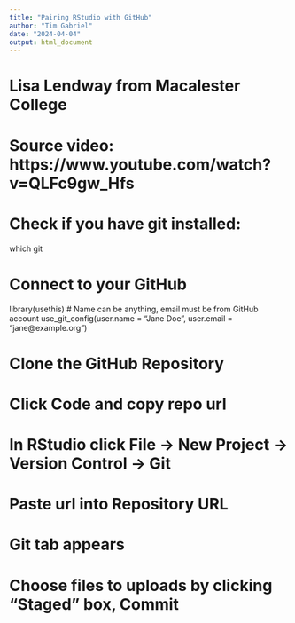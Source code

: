 ```yaml
---
title: "Pairing RStudio with GitHub"
author: "Tim Gabriel"
date: "2024-04-04"
output: html_document
---
```

# Lisa Lendway from Macalester College
# Source video: https://www.youtube.com/watch?v=QLFc9gw_Hfs

# Check if you have git installed:
which git

# Connect to your GitHub
library(usethis)
# Name can be anything, email must be from GitHub account
use_git_config(user.name = "Jane Doe", user.email = "jane@example.org")

# Clone the GitHub Repository
# Click Code and copy repo url

# In RStudio click File -> New Project -> Version Control -> Git
# Paste url into Repository URL
# Git tab appears

# Choose files to uploads by clicking "Staged" box, Commit